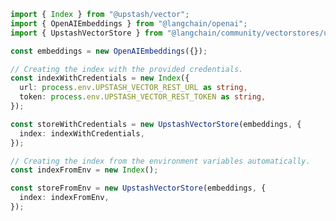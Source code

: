 ```typescript
import { Index } from "@upstash/vector";
import { OpenAIEmbeddings } from "@langchain/openai";
import { UpstashVectorStore } from "@langchain/community/vectorstores/upstash";

const embeddings = new OpenAIEmbeddings({});

// Creating the index with the provided credentials.
const indexWithCredentials = new Index({
  url: process.env.UPSTASH_VECTOR_REST_URL as string,
  token: process.env.UPSTASH_VECTOR_REST_TOKEN as string,
});

const storeWithCredentials = new UpstashVectorStore(embeddings, {
  index: indexWithCredentials,
});

// Creating the index from the environment variables automatically.
const indexFromEnv = new Index();

const storeFromEnv = new UpstashVectorStore(embeddings, {
  index: indexFromEnv,
});
```

